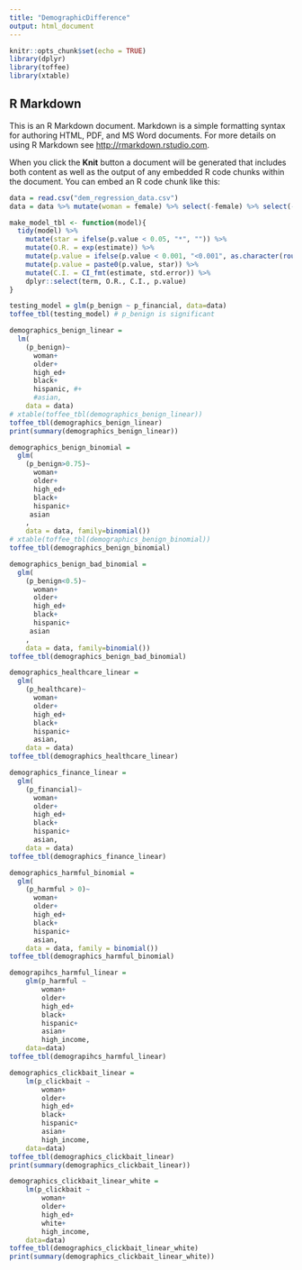 ```yaml
---
title: "DemographicDifference"
output: html_document
---
```


```r
knitr::opts_chunk$set(echo = TRUE)
library(dplyr)
library(toffee)
library(xtable)
```

## R Markdown

This is an R Markdown document. Markdown is a simple formatting syntax for authoring HTML, PDF, and MS Word documents. For more details on using R Markdown see <http://rmarkdown.rstudio.com>.

When you click the **Knit** button a document will be generated that includes both content as well as the output of any embedded R code chunks within the document. You can embed an R code chunk like this:

```r
data = read.csv("dem_regression_data.csv")
data = data %>% mutate(woman = female) %>% select(-female) %>% select(-id) %>% mutate(white = as.integer(!black & !hispanic & !asian))
```

```r
make_model_tbl <- function(model){
  tidy(model) %>%
    mutate(star = ifelse(p.value < 0.05, "*", "")) %>%
    mutate(O.R. = exp(estimate)) %>%
    mutate(p.value = ifelse(p.value < 0.001, "<0.001", as.character(round(p.value, 3)))) %>%
    mutate(p.value = paste0(p.value, star)) %>%
    mutate(C.I. = CI_fmt(estimate, std.error)) %>%
    dplyr::select(term, O.R., C.I., p.value)
}
```

``` r
testing_model = glm(p_benign ~ p_financial, data=data)
toffee_tbl(testing_model) # p_benign is significant
```

```r

demographics_benign_linear = 
  lm(
    (p_benign)~
      woman+
      older+
      high_ed+
      black+
      hispanic, #+
      #asian,
    data = data) 
# xtable(toffee_tbl(demographics_benign_linear))
toffee_tbl(demographics_benign_linear)
print(summary(demographics_benign_linear))

demographics_benign_binomial = 
  glm(
    (p_benign>0.75)~
      woman+
      older+
      high_ed+
      black+
      hispanic+
     asian
    ,
    data = data, family=binomial()) 
# xtable(toffee_tbl(demographics_benign_binomial))
toffee_tbl(demographics_benign_binomial)

demographics_benign_bad_binomial = 
  glm(
    (p_benign<0.5)~
      woman+
      older+
      high_ed+
      black+
      hispanic+
     asian
    ,
    data = data, family=binomial()) 
toffee_tbl(demographics_benign_bad_binomial)
```

```r
demographics_healthcare_linear = 
  glm(
    (p_healthcare)~
      woman+
      older+
      high_ed+
      black+
      hispanic+
      asian,
    data = data) 
toffee_tbl(demographics_healthcare_linear)
```
```r
demographics_finance_linear = 
  glm(
    (p_financial)~
      woman+
      older+
      high_ed+
      black+
      hispanic+
      asian,
    data = data) 
toffee_tbl(demographics_finance_linear)
```


```r
demographics_harmful_binomial = 
  glm(
    (p_harmful > 0)~
      woman+
      older+
      high_ed+
      black+
      hispanic+
      asian,
    data = data, family = binomial()) 
toffee_tbl(demographics_harmful_binomial)

demograpihcs_harmful_linear = 
    glm(p_harmful ~
        woman+
        older+
        high_ed+
        black+
        hispanic+
        asian+
        high_income,
    data=data)
toffee_tbl(demograpihcs_harmful_linear)
```

```r
demographics_clickbait_linear = 
    lm(p_clickbait ~
        woman+
        older+
        high_ed+
        black+
        hispanic+
        asian+
        high_income,
    data=data)
toffee_tbl(demographics_clickbait_linear)
print(summary(demographics_clickbait_linear))

demographics_clickbait_linear_white = 
    lm(p_clickbait ~
        woman+
        older+
        high_ed+
        white+
        high_income,
    data=data)
toffee_tbl(demographics_clickbait_linear_white)
print(summary(demographics_clickbait_linear_white))
```